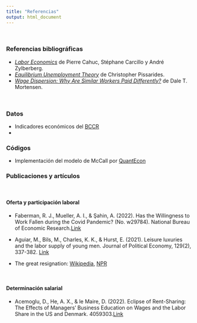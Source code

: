 ```yaml
---
title: "Referencias"
output: html_document
---
```

<br>

### Referencias bibliográficas

* [*Labor Economics*](https://mitpress.mit.edu/books/labor-economics-second-edition) de  Pierre Cahuc, Stéphane Carcillo y André Zylberberg.
* [*Equilibrium Unemployment Theory*](https://mitpress.mit.edu/books/equilibrium-unemployment-theory-second-edition#:~:text=An%20equilibrium%20theory%20of%20unemployment,the%20private%20gains%20from%20trade.) de Christopher Pissarides.
* [*Wage Dispersion: Why Are Similar Workers Paid Differently?*](https://mitpress.mit.edu/books/wage-dispersion) de Dale T. Mortensen.

<br>

### Datos

* Indicadores económicos del [BCCR](https://www.bccr.fi.cr/indicadores-economicos)
*
<br>


### Códigos

* Implementación del modelo de McCall por [QuantEcon](https://python.quantecon.org/mccall_model.html)

### Publicaciones y artículos

<br>

#### Oferta y participación laboral

* Faberman, R. J., Mueller, A. I., & Şahin, A. (2022). Has the Willingness to Work Fallen during the Covid Pandemic? (No. w29784). National Bureau of Economic Research.[Link](https://www.nber.org/system/files/working_papers/w29784/w29784.pdf)

* Aguiar, M., Bils, M., Charles, K. K., & Hurst, E. (2021). Leisure luxuries and the labor supply of young men. Journal of Political Economy, 129(2), 337-382. [Link](https://www.markaguiar.com/files/leisure_luxuries.pdf)

* The great resignation: [Wikipedia](https://en.wikipedia.org/wiki/Great_Resignation), [NPR](https://www.npr.org/sections/money/2022/01/25/1075115539/the-great-resignation-more-like-the-great-renegotiation)

<br>

#### Determinación salarial

* Acemoglu, D., He, A. X., & le Maire, D. (2022). Eclipse of Rent-Sharing: The Effects of Managers’ Business Education on Wages and the Labor Share in the US and Denmark.  4059303.[Link](https://www.nber.org/system/files/working_papers/w29874/w29874.pdf)
